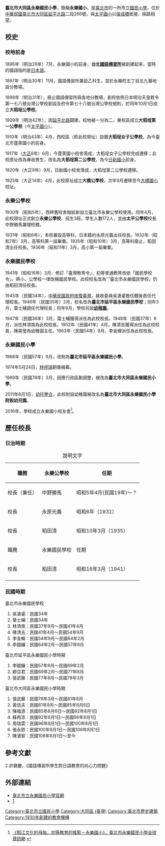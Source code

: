 {{Infobox school
| name = 臺北市大同區永樂國民小學
| district =[[台北市|台北市]][[大同區_(臺灣)|大同區]]
| location = {{flagicon|TWN}}[[臺北市|臺北市]][[大同區_(臺灣)|大同區]][[延平北路|延平北路]]二段266號
| number = +886-2-2553-4882
| fax = +886-2-2550-6756
| other_name = Taipei Yongle Elementary School
| image = File:臺北市永樂國小.jpg
| website = [https://w3.ylps.tp.edu.tw/ w3.ylps.tp.edu.tw]
| zipcode = 10348
| established = 1930年4月（永樂公學校）<br>1941年3月（永樂國民學校）<br>1946年2月（延平區永樂國民學校）<br>1968年9月（延平區永樂國小）<br>1989年3月（大同區永樂國小）<br>
| principal = 陳滄智
}}

'''臺北市大同區永樂國民小學'''，簡稱'''永樂國小'''，是[[臺北市|臺北市]]的一所市立[[國民小學|國民小學]]，位於[[中華民國|中華民國]][[臺北市|臺北市]][[大同區_(臺灣)|大同區]][[延平北路|延平北路]]二段266號，與[[臺北市大同區太平國民小學|太平國小]]以[[俊成橋|俊成橋]]銜接，隔路相望。

==校史==
=== 校地前身 ===
{{seealso|大稻埕公學校#歷史}}
1896年（明治29年）7月，永樂國小的前身，'''台北[[國語傳習所|國語傳習所]]'''被創建起來，當時的國語指的是[[日本語|日本語]]。

1897年（明治30年）11月，國語傳習所兼設乙科生，並於永樂町五丁目五九番地設分教場。

1898年（明治31年），廢止國語傳習所與各地分教場，創校依照日本明治天皇敕令第一七八號台灣公學校創設及府令第七十八號台灣公學校規則，於同年10月1日成立'''大稻埕公學校'''。

1909年（明治42年），因[[延平北路|延平北路]]闢建，校地被一分為二，東校區成立'''大稻埕第一公學校'''（今[[臺北市大同區太平國民小學|太平國小]]）。

1910年（明治43年）4月，西校區（即此校現址）設置'''大稻埕女子公學校'''，為今臺北市蓬萊國小的前身。

1917年（[[大正|大正]]6年）6月，今蓬萊國小校舍落成，大稻埕女子公學校完成遷移；此校原址改為專收男生，改名為'''大稻埕第二公學校'''，為今[[臺北市大同區日新國民小學|日新國小]]前身。

1920年（大正9年）9月，日新國小校舍落成，大稻埕第二公學校遷移。

1925年（大正14年）4月，此校原址成立'''大橋公學校'''，次年9月遷移至今[[臺北市大同區大橋國民小學|大橋國小]]校址。

=== 永樂公學校 ===
{{tw monument
|name= 永樂國小（原永樂公學校）校舍
|formername=
|image= [[File:永樂國小（原永樂公學校）校舍_1015.jpg|250px]]
|imagename=
|othername=
|formalname=
|level= 歷史建築
|class= 學校
|time=
|date= 2020年8月10日
|location= {{TWN}}[[臺北市|臺北市]][[大同區_(臺灣)|大同區]]延平北路2段266號
|open=
|cost=
|website=
|reg_url= https://nchdb.boch.gov.tw/assets/overview/historicalBuilding/20200821000001
}}
1930年（昭和5年），西畔舊校舍撥給新設立臺北市永樂公學校使用。同年4月，此校現址正式創立'''永樂公學校'''，招生3班，學生人數172人，並由'''太平公學校'''校長中野勝馬兼理校務。

1931年（昭和6年），本校兼設高等科，日本籍的永原光義出任校長。1932年（昭和7年）3月，高等科第一屆畢業。1935年（昭和10年）3月，高等科廢止，稻田清出任校長。1936年（昭和11年）3月，高小第一屆畢業。
=== 永樂國民學校 ===
1941年（昭和16年）3月，修訂「臺灣教育令」，初等普通教育改依「國民學校令」，將小、公學校一律改稱國民學校。此校校名改為'''臺北市永樂國民學校，仍由稻田清任校長。

1945年（民國34年），[[臺灣戰後時期|中華民國政府收復臺灣]]，接收委員吳滄鍙擔任戰後首任代理校長。1946年（民國35年）2月，校名改為'''臺北市延平區永樂國民學校'''；同年3月，葉士蜅調任代理校長；同年9月，學校另設'''[[幼稚園|幼稚園]]'''。

1947年（民國36年）3月，葉士蜅獲得派任為此校校長。1948年（民國37年）9月，派任林清南為此校校長。1952年（民國41年）4月，陳清吉獲得派任為此校校長，陳美瑩為幼稚園主任。1963年（民國54年）9月，李金蟬派任為此校校長。

=== 永樂國民小學 ===
1968年（民國57年）9月，改制為'''臺北市延平區永樂國民小學'''。

1974年5月24日，[[林祥瑞|林祥瑞]]銅像揭幕。

1989年（民國78年）3月，因應行政區劃調整，被改為'''臺北市大同區永樂國民小學'''。

2011年8月1日，[[幼托整合|幼托整合]]，此校附設幼稚園被改名為'''臺北市大同區永樂國民小學附設幼兒園'''。

2016年，學校成立永樂國小校友會<ref>[http://xoops.ylps.tp.edu.tw/modules/tinyd0/index.php?id=1 《稻江文化的母胎，初等教育的搖籃－永樂國小》，臺北市永樂國民小學全球資訊網] {{webarchive|url=https://web.archive.org/web/20131227030806/http://xoops.ylps.tp.edu.tw/modules/tinyd0/index.php?id=1 |date=2013-12-27 }}</ref>。

==歷任校長==
===日治時期===
{| class="wikitable"
|+ 說明文字
|-
! 職務 !! 永樂公學校 !! 任期
|-
| 校長（兼任） || 中野勝馬 || 昭和5年4月(民國19年)～？
|-
| 校長 || 永原光義 || 昭和6年（1931）
|-
| 校長 || 稻田清 || 昭和10年3月（1935）
|-
! 職務 !! 永樂國民學校 !! 任期
|-
| 校長 || 稻田清 || 昭和16年3月（1941）
|-
|}

===民國時期===

;臺北市永樂國民學校
# 吳滄鍙：民國34年
# 葉士蜅：民國34年
# 林清南：民國37年9月～民國41年4月
# 陳清吉：民國41年4月～民國54年9月
# 李金蟬：民國54年9月～民國64年2月
# 李國嬚：民國64年2月～民國57年9月

;臺北市延平區永樂國民小學時期
# 李國嬚：民國57年9月～民國69年2月
# 繆亞君：民國69年2月～民國77年8月
# 張武藤：民國77年8月～民國78年3月

;臺北市大同區永樂國民小學時期
# 張武藤：民國78年3月～民國81年8月
# 黃信夫：民國81年8月～民國85年8月6日
# 陳福源：民國85年8月6日～民國92年8月1日
# 蘇再添：民國92年8月1日～民國96年8月1日
# 周瑞雲：民國96年8月1日～民國100年8月1日
# 張永欽：民國100年8月1日～民國108年8月1日
# 陳滄智：民國108年8月1日～至今

== 參考文獻 ==
{{reflist}}
2.許錫慶，《國語傳習所學生對日語教育的向心力問題》

== 外部連結 ==
* [https://w3.ylps.tp.edu.tw/ 臺北市立永樂國民小學官網] 
* [http://archives.ith.sinica.edu.tw/collections_con.php?no=34]
{{台北市小學列表}}
[[Category:臺北市立國民小學|Category:臺北市立國民小學]]
[[Category:大同區_(臺灣)|Category:大同區 (臺灣)]]
[[Category:臺北市歷史建築|Category:臺北市歷史建築]]
[[Category:1930年創建的教育機構|Category:1930年創建的教育機構]]
